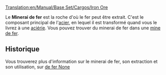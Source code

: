 [[Translation:en/Manual/Base Set/Cargos/Iron Ore]]

{{fr/Cargaison|nom=Minerai de fer
|image=en/IronOre.png
|produit=[[fr/Manual/Base Set/Industries/Mine de fer|Mine de fer]]
|accepté=[[fr/Manual/Base Set/Industries/Aciérie|Aciérie]]
}}

Le '''Minerai de fer''' est la roche d'où le fer peut être extrait. C'est le composant principal de l'[[fr/Manual/Base Set/Cargos/Acier|acier]], en lequel il est transformé quand vous le livrez à une [[fr/Manual/Base Set/Industries/Aciérie|aciérie]]. Vous pouvez trouver du minerai de fer dans une [[fr/Manual/Base Set/Industries/Mine de fer|mine de fer]].

==Historique==
Vous trouverez plus d'information sur le minerai de fer, son extraction et son utilisation, sur [https://www.wikipedia.org/wiki/fr:Minerai de fer None]